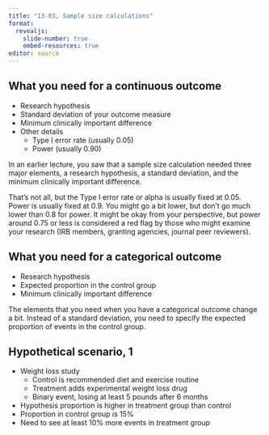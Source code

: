 ```yaml
---
title: "13-03, Sample size calculations"
format: 
  revealjs:
    slide-number: true
    embed-resources: true
editor: source
---
```


## What you need for a continuous outcome

-   Research hypothesis
-   Standard deviation of your outcome measure
-   Minimum clinically important difference
-   Other details
    -   Type I error rate (usually 0.05)
    -   Power (usually 0.90)

:::notes
In an earlier lecture, you saw that a sample size calculation needed three major elements, a research hypothesis, a standard deviation, and the minimum clinically important difference.

That's not all, but the Type I error rate or alpha is usually fixed at 0.05. Power is usually fixed at 0.9. You might go a bit lower, but don't go much lower than 0.8 for power. It might be okay from your perspective, but power around 0.75 or less is considered a red flag by those who might examine your research (IRB members, granting agencies, journal peer reviewers).
:::
  
## What you need for a categorical outcome

-   Research hypothesis
-   Expected proportion in the control group
-   Minimum clinically important difference

:::notes
The elements that you need when you have a categorical outcome change a bit. Instead of a standard deviation, you need to specify the expected proportion of events in the control group.
:::

## Hypothetical scenario, 1

-   Weight loss study
    -   Control is recommended diet and exercise routine
    -   Treatment adds experimental weight loss drug
    -   Binary event, losing at least 5 pounds after 6 months
-   Hypothesis proportion is higher in treatment group than control
-   Proportion in control group is 15%
-   Need to see at least 10% more events in treatment group

